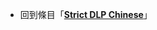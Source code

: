 {{LSR
| article = Strict DLP Chinese
| latest_release_version = 44005
| latest_release_date = {{Start date and age|2017|01|30}}
}}<noinclude>

*回到條目「'''[[Strict DLP Chinese]]'''」
[[Category:最新穩定版模板|{{SUBPAGENAME}}]]
</noinclude>